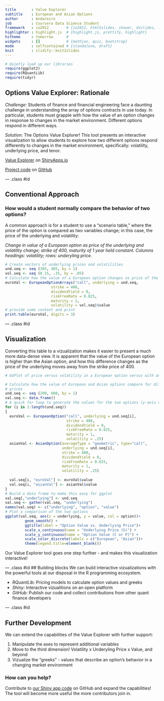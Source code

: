 ```yaml
---
title       : Value Explorer
subtitle    : European and Asian Options
author      : Andareiro
job         : Coursera Data Science Student
framework   : io2012        # {io2012, html5slides, shower, dzslides, ...}
highlighter : highlight.js  # {highlight.js, prettify, highlight}
hitheme     : tomorrow      # 
widgets     : []            # {mathjax, quiz, bootstrap}
mode        : selfcontained # {standalone, draft}
knit        : slidify::knit2slides
---
```


```r
# Quietly load up our libraries
require(ggplot2)
require(RQuantLib)
require(tidyr)
```


## Options Value Explorer: Rationale

*Challenge:* Students of finance and financial engineering face a daunting challenge in understanding the array of options contracts in use today. In particular, students must grapple with how the value of an option changes in response to changes in the market environment. Different options respond in different ways.

*Solution:* The Options Value Explorer! This tool presents an interactive visualization to allow students to explore how two different options respond differently to changes in the market environment, specifically: volatility, underlying price, and tenor.

[Value Explorer](https://andareiro.shinyapps.io/app_one) on [ShinyApps.io](http://www.shinyapps.io/)

[Project code]() on [GitHub](https://github.com/)

--- .class #id 

## Conventional Approach

### How would a student normally compare the behavior of two options?

A common approach is for a student to use a "scenario table," where the price of the option is compared as two variables change; in this case, the price of the underlying and volatility:

*Change in value of a European option as price of the underlying and volatility change; strike of 400, maturity of 1 year held constant.*
*Columns headings: volatility; rows: underyling price.*
```r
# Create vectors of underlying prices and volatilities
und.seq <- seq (395, 405, by = 1)
vol.seq <- seq (0.15, .35, by = .05)
# Calculate how the value of a European option changes as price of the underyling and volatility change, holding other inputs constant
euroVal <- EuropeanOptionArrays("call", underlying = und.seq,
                     strike = 400,
                     dividendYield = 0,
                     riskFreeRate = 0.025,
                     maturity = 1,
                     volatility = vol.seq)$value
# provide some context and print
print.table(euroVal, digits = 3)
```

--- .class #id

## Visualization

Converting this table to a vizualization makes it easier to present a much more data-dense view. It is apparent that the value of the European option is higher than the Asian option, and how this difference changes as the price of the underlying moves away from the strike price of 400.

```r
# GGPlot of price versus volatility in a European option versus with an Asian option

# Calculate how the value of European and Asian options compare for different underyling
# prices
und.seq <- seq (200, 600, by = 1)
val.seq <- data.frame()
# A quick for loop to generate the values for the two options (y-axis values)
for (i in 1:length(und.seq))
{
  euroVal <- EuropeanOption("call", underlying = und.seq[i],
                            strike = 400,
                            dividendYield = 0,
                            riskFreeRate = 0.025,
                            maturity = 1,
                            volatility = .25)
  asianVal <- AsianOption(averageType = "geometric", type="call",
                          underlying = und.seq[i],
                          strike = 400,
                          dividendYield = 0,
                          riskFreeRate = 0.025,
                          maturity = 1,
                          volatility = .25)
  
  val.seq[i, "euroVal"] <- euroVal$value
  val.seq[i, "asianVal"] <- asianVal$value
}
# Build a data frame to make this easy for ggplot
val.seq[,"underlying"] <- und.seq
val.seq <- gather(val.seq, "underlying")
names(val.seq) <- c("underlying", "option", "value")
# Plot a comparison of the two options
ggplot(val.seq, aes(x = underlying, y = value, col = option))+
         geom_smooth() +
         ggtitle(label = "Option Value vs. Underlying Price")+
         scale_x_continuous(name = "Underlying Price (S)") +
         scale_y_continuous(name = "Option Value (C or P)") +
         scale_color_discrete(labels = c("European", "Asian"))+
         theme(legend.title=element_blank())

```

Our Value Explorer tool goes one step further - and makes this visualization interactive!

--- .class #id 
## Building blocks
We can build interactive vizualizations with the powerful tools at our disposal in the R programming ecosystem.

* _RQuantLib:_ Pricing models to calculate option values and greeks
* _Shiny:_ Interactive vizualitions on an open platform
* _GitHub:_ Publish our code and collect contributions from other quant finance developers


--- .class #id 

## Further Development
We can extend the capabilities of the Value Explorer with further support:

1. Manipulate the axes to represent additional variables
2. Move to the third dimension! Volatility x Underyling Price x Value, and beyond
3. Vizualize the "greeks" - values that describe an option's behavior in a changing market environment

### How can you help?
Contribute to [our Shiny app code]() on GitHub and expand the capabilities! The tool will become more useful the more contributors join in.
